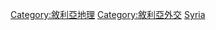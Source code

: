{{Commonscat|International borders of Syria}}

[[Category:敘利亞地理|Category:敘利亞地理]]
[[Category:敘利亞外交|Category:敘利亞外交]]
[[Category:各國邊界|Syria]]